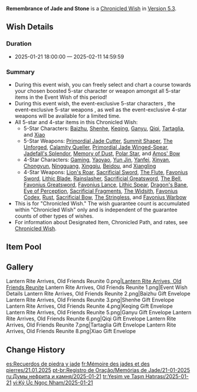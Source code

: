 {{Wish
|name              = Remembrance of Jade and Stone 2025-01-21
|image             = Remembrance of Jade and Stone 2025-01-21.png
|type              = Chronicled
|duration          = event
|time_start        = 2025-01-21 18:00:00
|time_end          = 2025-02-11 14:59:59
|link              = https://genshin.hoyoverse.com/en/news/detail/127691
|preceding         = Ancient Flame Ablaze/2025-01-01
|preceding2        = Starry Night's Whispers/2025-01-01
|succeeding        = Dawn's Drifting Reverie/2025-02-12
|succeeding2       = Romaritime Meluserenity/2025-02-12
|alongside         = The Hearth's Ashen Shadow/2025-01-21
|alongside2        = Illuminating Lightning/2025-01-21
|alongside3        = Epitome Invocation/2025-01-21
|test_run          = none
}}
'''Remembrance of Jade and Stone''' is a [[Chronicled Wish]] in [[Version 5.3]].

==Wish Details==
===Duration===
* 2025-01-21 18:00:00 &mdash; 2025-02-11 14:59:59

===Summary===
* During this event wish, you can freely select and chart a course towards your chosen boosted 5-star character or weapon amongst all 5-star items in the <!--"" -->Event Wish of this period!
* During this event wish, the event-exclusive 5-star characters {{Wish Item|Baizhu; Shenhe;Ganyu; Xiao; Tartaglia}}, the event-exclusive 5-star weapons {{Wish Item|Primordial Jade Cutter; Summit Shaper; The Unforged; Calamity Queller; Jadefall's Splendor; Memory of Dust; Polar Star}}, as well as the event-exclusive 4-star weapons {{Wish Item|Lithic Blade; Lithic Spear}} will be available for a limited time.
* All 5-star and 4-star items in this Chronicled Wish:
** 5-Star Characters: [[Baizhu]], [[Shenhe]], [[Keqing]], [[Ganyu]], [[Qiqi]], [[Tartaglia]], and [[Xiao]]
** 5-Star Weapons: [[Primordial Jade Cutter]], [[Summit Shaper]], [[The Unforged]], [[Calamity Queller]], [[Primordial Jade Winged-Spear]], [[Jadefall's Splendor]], [[Memory of Dust]], [[Polar Star]], and [[Amos' Bow]]
** 4-Star Characters: [[Gaming]], [[Yaoyao]], [[Yun Jin]], [[Yanfei]], [[Xinyan]], [[Chongyun]], [[Ningguang]], [[Xingqiu]], [[Beidou]], and [[Xiangling]]
** 4-Star Weapons: [[Lion's Roar]], [[Sacrificial Sword]], [[The Flute]], [[Favonius Sword]], [[Lithic Blade]], [[Rainslasher]], [[Sacrificial Greatsword]], [[The Bell]], [[Favonius Greatsword]], [[Favonius Lance]], [[Lithic Spear]], [[Dragon's Bane]], [[Eye of Perception]], [[Sacrificial Fragments]], [[The Widsith]], [[Favonius Codex]], [[Rust]], [[Sacrificial Bow]], [[The Stringless]], and [[Favonius Warbow]]
* This is for "Chronicled Wish." The wish guarantee count is accumulated within "Chronicled Wish" only and is independent of the guarantee counts of other types of wishes.
* For information about Designated Item, Chronicled Path, and rates, see [[Chronicled Wish]].

==Item Pool==
{{Wish Pool
|character_5   = Baizhu; Shenhe; Keqing; Ganyu; Qiqi; Tartaglia; Xiao
|character_4   = Beidou; Chongyun; Gaming; Ningguang; Xiangling; Xingqiu; Xinyan; Yanfei; Yaoyao; Yun Jin
|weapon_5      = Primordial Jade Cutter; Summit Shaper; The Unforged; Calamity Queller; Primordial Jade Winged-Spear; Jadefall's Splendor; Memory of Dust; Polar Star; Amos' Bow
|weapon_4      = Dragon's Bane; Eye of Perception; Favonius Codex; Favonius Greatsword; Favonius Lance; Favonius Sword; Favonius Warbow; Lion's Roar; Lithic Blade; Lithic Spear; Rainslasher; Rust; Sacrificial Bow; Sacrificial Fragments; Sacrificial Greatsword; Sacrificial Sword; The Bell; The Flute; The Stringless; The Widsith
|weapon_3      = Black Tassel ;Bloodtainted Greatsword ;Cool Steel ;Debate Club ;Emerald Orb ;Ferrous Shadow ;Harbinger of Dawn ;Magic Guide ;Raven Bow ;Sharpshooter's Oath ;Skyrider Sword ;Slingshot ;Thrilling Tales of Dragon Slayers
}}

==Gallery==
<gallery>
Lantern Rite Arrives, Old Friends Reunite 0.png|[https://www.hoyolab.com/article/36495289 Lantern Rite Arrives, Old Friends Reunite]
Lantern Rite Arrives, Old Friends Reunite 1.png|Event Wish Details
Lantern Rite Arrives, Old Friends Reunite 2.png|Baizhu Gift Envelope
Lantern Rite Arrives, Old Friends Reunite 3.png|Shenhe Gift Envelope
Lantern Rite Arrives, Old Friends Reunite 4.png|Keqing Gift Envelope
Lantern Rite Arrives, Old Friends Reunite 5.png|Ganyu Gift Envelope
Lantern Rite Arrives, Old Friends Reunite 6.png|Qiqi Gift Envelope
Lantern Rite Arrives, Old Friends Reunite 7.png|Tartaglia Gift Envelope
Lantern Rite Arrives, Old Friends Reunite 8.png|Xiao Gift Envelope
</gallery>

==Change History==
{{Change History|5.3}}

[[es:Recuerdos de piedra y jade]]
[[fr:Mémoire des jades et des pierres/21.01.2025]]
[[pt-br:Registro de Oração/Memórias de Jade/21-01-2025]]
[[ru:Думы нефрита и камня/2025-01-21]]
[[tr:Yeşim ve Taşın Hatırası/2025-01-21]]
[[vi:Ký Ức Ngọc Nham/2025-01-21]]
